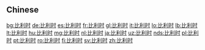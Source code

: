 {{also|比利時}}
==Chinese==
{{zh-see|比利時}}

[[bg:比利时]]
[[de:比利时]]
[[es:比利时]]
[[fr:比利时]]
[[gl:比利时]]
[[it:比利时]]
[[lo:比利时]]
[[lb:比利时]]
[[lt:比利时]]
[[hu:比利时]]
[[mg:比利时]]
[[nl:比利时]]
[[ja:比利时]]
[[uz:比利时]]
[[nds:比利时]]
[[pl:比利时]]
[[pt:比利时]]
[[ro:比利时]]
[[fi:比利时]]
[[sv:比利时]]
[[zh:比利时]]